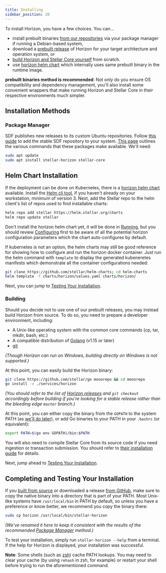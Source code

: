 ```yaml
---
title: Installing
sidebar_position: 20
---
```



To install Horizon, you have a few choices. You can...

- install prebuilt binaries [from our repositories](#package-manager) via your package manager if running a Debian-based system,
- download a [prebuilt release](https://github.com/stellar/go/releases/latest) of Horizon for your target architecture and operation system, or
- [build Horizon and Stellar Core yourself](#building) from scratch.
- use [horizon helm chart](https://github.com/stellar/helm-charts/blob/main/charts/horizon/README.md) which internally uses same prebuilt binary in the runtime image.

**prebuilt binaries method is recommended**: Not only do you ensure OS compatibility and dependency management, you'll also install some convenient wrappers that make running Horizon and Stellar Core in their respective environments much simpler.

## Installation Methods

### Package Manager

SDF publishes new releases to its custom Ubuntu repositories. Follow [this guide](https://github.com/stellar/packages/blob/master/docs/adding-the-sdf-stable-repository-to-your-system.md#adding-the-sdf-stable-repository-to-your-system) to add the stable SDF repository to your system. [This page](https://github.com/stellar/packages/blob/master/docs/installing-individual-packages.md#installing-individual-packages) outlines the various commands that these packages make available. We'll need:

<CodeExample>

```bash
sudo apt update
sudo apt install stellar-horizon stellar-core
```

</CodeExample>

## Helm Chart Installation

If the deployment can be done on Kubernetes, there is a [horizon helm chart](https://github.com/stellar/helm-charts/blob/main/charts/horizon) available. Install the [Helm cli tool](https://helm.sh/docs/intro/install/), if you haven't already on your workstation, minimum of version 3. Next, add the Stellar repo to the helm client's list of repos used to find installable charts:

<CodeExample>

```bash
helm repo add stellar https://helm.stellar.org/charts
helm repo update stellar
```

</CodeExample>

Don't install the horizon helm chart yet, it will be done in [Running](./running.mdx), but you should review [Configuring](./configuring.mdx) first to be aware of all the potential horizon configuration parameters which the chart auto-configures by default.

If kubernetes is not an option, the helm charts may still be good reference for showing how to configure and run the horizon docker container. Just run the helm command with `template` to display the generated kubeneretes manifests which demonstrate all the container configurations needed:

<CodeExample>

```bash
git clone https://github.com/stellar/helm-charts; cd helm-charts
helm template -f charts/horizon/values.yaml charts/horizon/
```

</CodeExample>

Next, you can jump to [Testing Your Installation](#completing-and-testing-your-installation).

### Building

Should you decide not to use one of our prebuilt releases, you may instead build Horizon from source. To do so, you need to prepare a developer environment, including:

- A Unix-like operating system with the common core commands (cp, tar, mkdir, bash, etc.)
- A compatible distribution of [Golang](https://golang.org/dl/) (v1.15 or later)
- [git](https://git-scm.com/)

_(Though Horizon can run on Windows, *building* directly on Windows is not supported.)_

At this point, you can easily build the Horizon binary:

<CodeExample>

```bash
git clone https://github.com/stellar/go monorepo && cd monorepo
go install -v ./services/horizon
```

</CodeExample>

_(You should refer to the list of [Horizon releases](https://github.com/stellar/go/releases) and `git checkout` accordingly before building if you're looking for a stable release rather than the bleeding edge `master` branch.)_

At this point, you can either copy the binary from the `GOPATH` to the system PATH (as [we'll do later](#completing-and-testing-your-installation)), or add Go binaries to your PATH in your `.bashrc` (or equivalent):

<CodeExample>

```bash
export PATH=$(go env GOPATH)/bin:$PATH
```

</CodeExample>

You will also need to compile Stellar Core from its source code if you need ingestion or transaction submission. You should refer to [their installation guide](https://github.com/stellar/stellar-core/blob/master/INSTALL.md) for details.

Next, jump ahead to [Testing Your Installation](#completing-and-testing-your-installation).

## Completing and Testing Your Installation

If you [built from source](#building) or downloaded a release [from GitHub](https://github.com/stellar/go/releases), make sure to copy the native binary into a directory that is part of your PATH. Most Unix-like systems have `/usr/local/bin` in PATH by default, so unless you have a preference or know better, we recommend you copy the binary there:

<CodeExample>

```bash
sudo cp horizon /usr/local/bin/stellar-horizon
```

</CodeExample>

_(We've renamed it here to keep it consistent with the results of the recommended [Package Manager](#package-manager) method.)_

To test your installation, simply run `stellar-horizon --help` from a terminal. If the help for Horizon is displayed, your installation was successful.

**Note**: Some shells (such as [zsh](https://www.zsh.org/)) cache PATH lookups. You may need to clear your cache (by using `rehash` in zsh, for example) or restart your shell before trying to run the aforementioned command.
